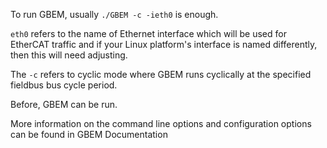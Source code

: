
To run GBEM, usually `./GBEM -c -ieth0` is enough.

`eth0` refers to the name of Ethernet interface which will be used for EtherCAT traffic and if your Linux platform's interface is named differently, then this will need adjusting.

The `-c` refers to cyclic mode where GBEM runs cyclically at the specified fieldbus bus cycle period.

Before, GBEM can be run.

More information on the command line options and configuration options can be found in <Link to="/docs/gbem/overview"> GBEM Documentation</Link>